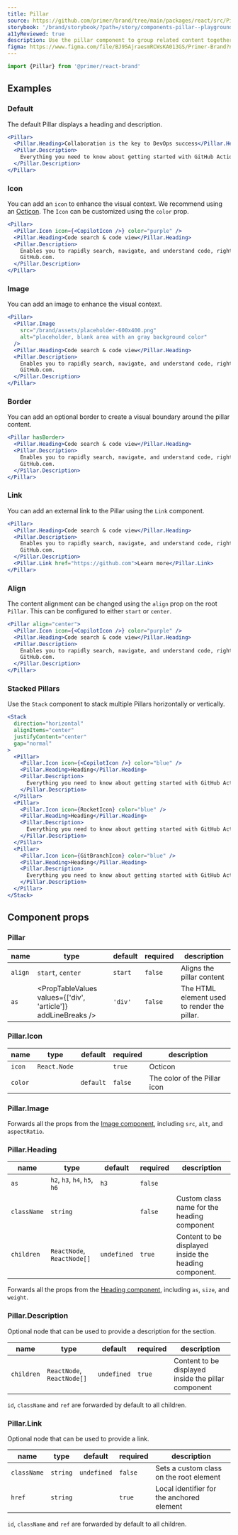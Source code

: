 ```yaml
---
title: Pillar
source: https://github.com/primer/brand/tree/main/packages/react/src/Pillar/Pillar.tsx
storybook: '/brand/storybook/?path=/story/components-pillar--playground'
a11yReviewed: true
description: Use the pillar component to group related content together.
figma: https://www.figma.com/file/BJ95AjraesmRCWsKA013GS/Primer-Brand?node-id=6849-31364&mode=design
---
```




```js
import {Pillar} from '@primer/react-brand'
```

## Examples

### Default

The default Pillar displays a heading and description.

```jsx live
<Pillar>
  <Pillar.Heading>Collaboration is the key to DevOps success</Pillar.Heading>
  <Pillar.Description>
    Everything you need to know about getting started with GitHub Actions.
  </Pillar.Description>
</Pillar>
```

### Icon

You can add an `icon` to enhance the visual context. We recommend using an [Octicon](https://primer.style/design/foundations/icons). The `Icon` can be customized using the `color` prop.

```jsx live
<Pillar>
  <Pillar.Icon icon={<CopilotIcon />} color="purple" />
  <Pillar.Heading>Code search & code view</Pillar.Heading>
  <Pillar.Description>
    Enables you to rapidly search, navigate, and understand code, right from
    GitHub.com.
  </Pillar.Description>
</Pillar>
```

### Image

You can add an image to enhance the visual context.

```jsx live
<Pillar>
  <Pillar.Image
    src="/brand/assets/placeholder-600x400.png"
    alt="placeholder, blank area with an gray background color"
  />
  <Pillar.Heading>Code search & code view</Pillar.Heading>
  <Pillar.Description>
    Enables you to rapidly search, navigate, and understand code, right from
    GitHub.com.
  </Pillar.Description>
</Pillar>
```

### Border

You can add an optional border to create a visual boundary around the pillar content.

```jsx live
<Pillar hasBorder>
  <Pillar.Heading>Code search & code view</Pillar.Heading>
  <Pillar.Description>
    Enables you to rapidly search, navigate, and understand code, right from
    GitHub.com.
  </Pillar.Description>
</Pillar>
```

### Link

You can add an external link to the Pillar using the `Link` component.

```jsx live
<Pillar>
  <Pillar.Heading>Code search & code view</Pillar.Heading>
  <Pillar.Description>
    Enables you to rapidly search, navigate, and understand code, right from
    GitHub.com.
  </Pillar.Description>
  <Pillar.Link href="https://github.com">Learn more</Pillar.Link>
</Pillar>
```

### Align

The content alignment can be changed using the `align` prop on the root `Pillar`. This can be configured to either `start` or `center`.

```jsx live
<Pillar align="center">
  <Pillar.Icon icon={<CopilotIcon />} color="purple" />
  <Pillar.Heading>Code search & code view</Pillar.Heading>
  <Pillar.Description>
    Enables you to rapidly search, navigate, and understand code, right from
    GitHub.com.
  </Pillar.Description>
</Pillar>
```

### Stacked Pillars

Use the `Stack` component to stack multiple Pillars horizontally or vertically.

```jsx live
<Stack
  direction="horizontal"
  alignItems="center"
  justifyContent="center"
  gap="normal"
>
  <Pillar>
    <Pillar.Icon icon={<CopilotIcon />} color="blue" />
    <Pillar.Heading>Heading</Pillar.Heading>
    <Pillar.Description>
      Everything you need to know about getting started with GitHub Actions.
    </Pillar.Description>
  </Pillar>
  <Pillar>
    <Pillar.Icon icon={RocketIcon} color="blue" />
    <Pillar.Heading>Heading</Pillar.Heading>
    <Pillar.Description>
      Everything you need to know about getting started with GitHub Actions.
    </Pillar.Description>
  </Pillar>
  <Pillar>
    <Pillar.Icon icon={GitBranchIcon} color="blue" />
    <Pillar.Heading>Heading</Pillar.Heading>
    <Pillar.Description>
      Everything you need to know about getting started with GitHub Actions.
    </Pillar.Description>
  </Pillar>
</Stack>
```

## Component props

### Pillar

| name    | type                                                          | default | required | description                                 |
| ------- | ------------------------------------------------------------- | ------- | -------- | ------------------------------------------- |
| `align` | `start`, `center`                                             | `start` | `false`  | Aligns the pillar content                   |
| `as`    | <PropTableValues values={['div', 'article']} addLineBreaks /> | `'div'` | `false`  | The HTML element used to render the pillar. |

### Pillar.Icon

| name    | type                                                        | default   | required | description                  |
| ------- | ----------------------------------------------------------- | --------- | -------- | ---------------------------- |
| `icon`  | `React.Node`                                                |           | `true`   | Octicon                      |
| `color` | <PropTableValues values={PillarIconColors} addLineBreaks /> | `default` | `false`  | The color of the Pillar icon |

### Pillar.Image

Forwards all the props from the [Image component](/components/Image), including `src`, `alt`, and `aspectRatio`.

### Pillar.Heading

| name        | type                         | default     | required | description                                           |
| ----------- | ---------------------------- | ----------- | -------- | ----------------------------------------------------- |
| `as`        | `h2`, `h3`, `h4`, `h5`, `h6` | `h3`        | `false`  |                                                       |
| `className` | `string`                     |             | `false`  | Custom class name for the heading component           |
| `children`  | `ReactNode`, `ReactNode[]`   | `undefined` | `true`   | Content to be displayed inside the heading component. |

Forwards all the props from the [Heading component](/components/Heading), including `as`, `size`, and `weight`.

### Pillar.Description

Optional node that can be used to provide a description for the section.

| name       | type                       | default     | required | description                                         |
| ---------- | -------------------------- | ----------- | -------- | --------------------------------------------------- |
| `children` | `ReactNode`, `ReactNode[]` | `undefined` | `true`   | Content to be displayed inside the pillar component |

`id`, `className` and `ref` are forwarded by default to all children.

### Pillar.Link

Optional node that can be used to provide a link.

| name        | type     | default     | required | description                               |
| ----------- | -------- | ----------- | -------- | ----------------------------------------- |
| `className` | `string` | `undefined` | `false`  | Sets a custom class on the root element   |
| `href`      | `string` |             | `true`   | Local identifier for the anchored element |

`id`, `className` and `ref` are forwarded by default to all children.
